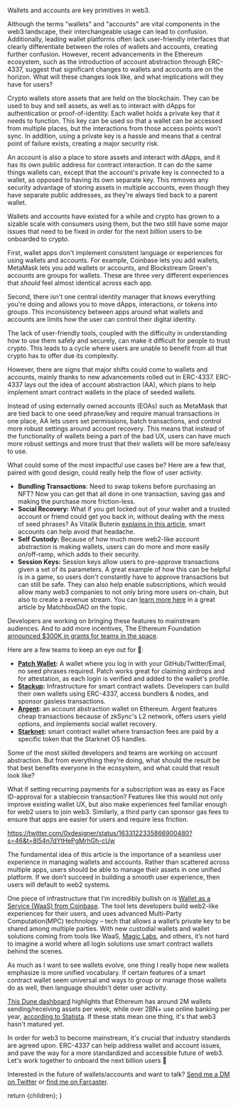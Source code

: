 
<ArticleMetaTags 
  title="The Wallet of Tomorrow" 
  description="The Wallet of Tomorrow"
  slug="the-wallet-of-tomorrow"
  image="https://res.cloudinary.com/dz3c2rl2o/image/upload/v1704142858/media/TheWalletOfTomorrow.png"
/>

Wallets and accounts are key primitives in web3. 

Although the terms "wallets" and "accounts" are vital components in the web3 landscape, their interchangeable usage can lead to confusion. Additionally, leading wallet platforms often lack user-friendly interfaces that clearly differentiate between the roles of wallets and accounts, creating further confusion. However, recent advancements in the Ethereum ecosystem, such as the introduction of account abstraction through ERC-4337, suggest that significant changes to wallets and accounts are on the horizon. What will these changes look like, and what implications will they have for users?

Crypto wallets store assets that are held on the blockchain. They can be used to buy and sell assets, as well as to interact with dApps for authentication or proof-of-identity. Each wallet holds a private key that it needs to function. This key can be used so that a wallet can be accessed from multiple places, but the interactions from those access points won’t sync. In addition, using a private key is a hassle and means that a central point of failure exists, creating a major security risk.

An account is also a place to store assets and interact with dApps, and it has its own public address for contract interaction. It can do the same things wallets can, except that the account's private key is connected to a wallet, as opposed to having its own separate key. This removes any security advantage of storing assets in multiple accounts, even though they have separate public addresses, as they're always tied back to a parent wallet.

Wallets and accounts have existed for a while and crypto has grown to a sizable scale with consumers using them, but the two still have some major issues that need to be fixed in order for the next billion users to be onboarded to crypto.

First, wallet apps don't implement consistent language or experiences for using wallets and accounts. For example, Coinbase lets you add wallets, MetaMask lets you add wallets or accounts, and Blockstream Green's accounts are groups for wallets. These are three very different experiences that _should_ feel almost identical across each app.

<CldImage src="media/CoinbaseMetamaskComparison.png" alt="Coinbase Wallet MetaMask" width="700" height="700" className="p-2 pt-0" />

Second, there isn't one central identity manager that knows everything you're doing and allows you to move dApps, interactions, or tokens into groups. This inconsistency between apps around what wallets and accounts are limits how the user can control their digital identity.

The lack of user-friendly tools, coupled with the difficulty in understanding how to use them safely and securely, can make it difficult for people to trust crypto. This leads to a cycle where users are unable to benefit from all that crypto has to offer due its complexity.

However, there are signs that major shifts could come to wallets and accounts, mainly thanks to new advancements rolled out in ERC-4337. ERC-4337 lays out the idea of account abstraction (AA), which plans to help implement smart contract wallets in the place of seeded wallets.

Instead of using externally owned accounts (EOAs) such as MetaMask that are tied back to one seed phrase/key and require manual transactions in one place, AA lets users set permissions, batch transactions, and control more robust settings around account recovery. This means that instead of the functionality of wallets being a part of the bad UX, users can have much more robust settings and more trust that their wallets will be more safe/easy to use.

What could some of the most impactful use cases be? Here are a few that, paired with good design, could really help the flow of user activity.

- **Bundling Transactions**: Need to swap tokens before purchasing an NFT? Now you can get that all done in one transaction, saving gas and making the purchase more friction-less.
- **Social Recovery:** What if you get locked out of your wallet and a trusted account or friend could get you back in, without dealing with the mess of seed phrases? As Vitalik Buterin [explains in this article](https://vitalik.eth.limo/general/2021/01/11/recovery.html), smart accounts can help avoid that headache.
- **Self Custody:** Because of how much more web2-like account abstraction is making wallets, users can do more and more easily on/off-ramp, which adds to their security.
- **Session Keys:** Session keys allow users to pre-approve transactions given a set of its parameters. A great example of how this can be helpful is in a game, so users don't constantly have to approve transactions but can still be safe. They can also help enable subscriptions, which would allow many web3 companies to not only bring more users on-chain, but also to create a revenue stream. You can [learn more here](https://mirror.xyz/matchboxdao.eth/VXOvLKIvfXHP-cusKHw55zqlHpvvWwzh_fqm6j48Yek) in a great article by MatchboxDAO on the topic.

Developers are working on bringing these features to mainstream audiences. And to add more incentives, The Ethereum Foundation [announced $300K in grants for teams in the space](https://twitter.com/erc4337/status/1631087958949531648).

Here are a few teams to keep an eye out for 👀:

- [**Patch Wallet**](https://patchwallet.com)**:** A wallet where you log in with your GitHub/Twitter/Email, no seed phrases required. Patch works great for claiming airdrops and for attestation, as each login is verified and added to the wallet's profile.
- [**Stackup**](https://stackup.sh/)**:** Infrastructure for smart contract wallets. Developers can build their own wallets using ERC-4337, access bundlers & nodes, and sponsor gasless transactions.
- [**Argent**](https://www.argent.xyz/)**:** an account abstraction wallet on Ethereum. Argent features cheap transactions because of zkSync's L2 network, offers users yield options, and implements social wallet recovery.
- [**Starknet**](https://www.starknet.io/en)**:** smart contract wallet where transaction fees are paid by a specific token that the Starknet OS handles.

Some of the most skilled developers and teams are working on account abstraction. But from everything they’re doing, what should the result be that best benefits everyone in the ecosystem, and what could that result look like?

What if setting recurring payments for a subscription was as easy as Face ID-approval for a stablecoin transaction? Features like this would not only improve existing wallet UX, but also make experiences feel familiar enough for web2 users to join web3. Similarly, a third party can sponsor gas fees to ensure that apps are easier for users and require less friction.

https://twitter.com/0xdesigner/status/1633122335866900480?s=46&t=8l54n7dYtHePgMrhGh-cUw

The fundamental idea of this article is the importance of a seamless user experience in managing wallets and accounts. Rather than scattered across multiple apps, users should be able to manage their assets in one unified platform. If we don’t succeed in building a smooth user experience, then users will default to web2 systems.

One piece of infrastructure that I’m incredibly bullish on is [Wallet as a Service (WaaS) from Coinbase](https://www.coinbase.com/blog/coinbase-announces-wallet-as-a-service-now-any-company-can-seamlessly). The tool lets developers build web2-like experiences for their users, and uses advanced Multi-Party Computation(MPC) technology – tech that allows a wallet’s private key to be shared among multiple parties. With new custodial wallets and wallet solutions coming from tools like WaaS, [Magic Labs](https://magic.link), and others, it’s not hard to imagine a world where all login solutions use smart contract wallets behind the scenes.

As much as I want to see wallets evolve, one thing I really hope new wallets emphasize is more unified vocabulary. If certain features of a smart contract wallet seem universal and ways to group or manage those wallets do as well, then language shouldn't deter user activity.

[This Dune dashboard](https://dune.com/msilb7/Ethereum-Network-Participant-Ratios) highlights that Ethereum has around 2M wallets sending/receiving assets per week, while over 2BN+ use online banking per year, [according to Statista](https://www.statista.com/statistics/1228757/online-banking-users-worldwide/). If these stats mean one thing, it's that web3 hasn't matured yet.

<CldImage src="media/DuneEthWalletsWeekly.png" alt="Dune ETH Wallets Weekly" width="700" height="700" className="p-2 pt-0" />

In order for web3 to become mainstream, it's crucial that industry standards are agreed upon. ERC-4337 can help address wallet and account issues, and pave the way for a more standardized and accessible future of web3. Let's work together to onboard the next billion users 🚀

Interested in the future of wallets/accounts and want to talk? [Send me a DM on Twitter](https://twitter.com/Dylan_Steck) or [find me on Farcaster](https://warpcast.com/dylsteck).

  return <MdxLayout>{children}</MdxLayout>;
}